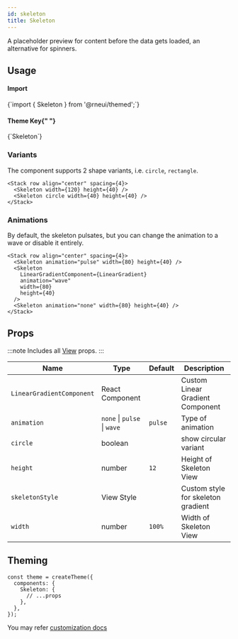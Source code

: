 ```yaml
---
id: skeleton
title: Skeleton
---
```



<IconsStyle />

A placeholder preview for content before the data gets loaded, an alternative for spinners.

## Usage

<div class="row inline-flex-center">
  <div class="col col--3">
    <h4>Import</h4>
  </div>
  <div class="col col--9">
    <CodeBlock>{`import { Skeleton } from '@rneui/themed';`}</CodeBlock>
  </div>
  <div class="col col--3">
    <h4>
      Theme Key{" "}
      <a href="#theming">
        <BiInfoCircle />
      </a>
    </h4>
  </div>
  <div class="col col--9">
    <CodeBlock>{`Skeleton`}</CodeBlock>
  </div>
</div>

### Variants

The component supports 2 shape variants, i.e. `circle`, `rectangle`.

```tsx live
<Stack row align="center" spacing={4}>
  <Skeleton width={120} height={40} />
  <Skeleton circle width={40} height={40} />
</Stack>
```

### Animations

By default, the skeleton pulsates, but you can change the animation to a wave or disable it entirely.

```tsx live
<Stack row align="center" spacing={4}>
  <Skeleton animation="pulse" width={80} height={40} />
  <Skeleton
    LinearGradientComponent={LinearGradient}
    animation="wave"
    width={80}
    height={40}
  />
  <Skeleton animation="none" width={80} height={40} />
</Stack>
```

## Props

:::note
Includes all [View](https://reactnative.dev/docs/view#props) props.
:::

<div class='table-responsive'>

| Name                      | Type                        | Default | Description                        |
| ------------------------- | --------------------------- | ------- | ---------------------------------- |
| `LinearGradientComponent` | React Component             |         | Custom Linear Gradient Component   |
| `animation`               | `none` \| `pulse` \| `wave` | `pulse` | Type of animation                  |
| `circle`                  | boolean                     |         | show circular variant              |
| `height`                  | number                      | `12`    | Height of Skeleton View            |
| `skeletonStyle`           | View Style                  |         | Custom style for skeleton gradient |
| `width`                   | number                      | `100%`  | Width of Skeleton View             |

</div>

## Theming

```tsx
const theme = createTheme({
  components: {
    Skeleton: {
      // ...props
    },
  },
});
```

You may refer [customization docs](../customizing#theme)
